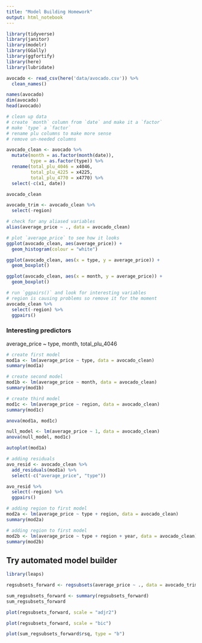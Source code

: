 ```yaml
---
title: "Model Building Homework"
output: html_notebook
---
```


```r
library(tidyverse)
library(janitor)
library(modelr)
library(GGally)
library(ggfortify)
library(here)
library(lubridate)
```

```r
avocado <- read_csv(here('data/avocado.csv')) %>% 
  clean_names()

names(avocado)
dim(avocado)
head(avocado)
```

```r
# clean up data
# create `month` column from `date` and make it a `factor`
# make `type` a `factor`
# rename plu columns to make more sense
# remove un-needed columns

avocado_clean <- avocado %>% 
  mutate(month = as.factor(month(date)),
         type = as.factor(type)) %>% 
  rename(total_plu_4046 = x4046,
         total_plu_4225 = x4225,
         total_plu_4770 = x4770) %>% 
  select(-c(x1, date))

avocado_clean

avocado_trim <- avocado_clean %>% 
  select(-region)
```
```r
# check for any aliased variables
alias(average_price ~ ., data = avocado_clean)
```

```r
# plot `average_price` to see how it looks
ggplot(avocado_clean, aes(average_price)) + 
  geom_histogram(colour = "white")

ggplot(avocado_clean, aes(x = type, y = average_price)) +
  geom_boxplot()

ggplot(avocado_clean, aes(x = month, y = average_price)) +
  geom_boxplot()

```

```r
# run `ggpairs()` and look for interesting variables
# region is causing problems so remove it for the moment
avocado_clean %>% 
  select(-region) %>% 
  ggpairs()
```
### Interesting predictors

average_price ~
type, 
month,
total_plu_4046

```r
# create first model
mod1a <- lm(average_price ~ type, data = avocado_clean)
summary(mod1a)
```

```r
# create second model
mod1b <- lm(average_price ~ month, data = avocado_clean)
summary(mod1b)
```

```r
# create third model
mod1c <- lm(average_price ~ region, data = avocado_clean)
summary(mod1c)
```

```r
anova(mod1a, mod1c)

null_model <- lm(average_price ~ 1, data = avocado_clean)
anova(null_model, mod1c)
```

```r
autoplot(mod1a)
```

```r
# adding residuals
avo_resid <- avocado_clean %>%
  add_residuals(mod1a) %>%
  select(-c("average_price", "type"))

avo_resid %>% 
  select(-region) %>% 
  ggpairs()
```

```r
# adding region to first model
mod2a <- lm(average_price ~ type + region, data = avocado_clean)
summary(mod2a)
```

```r
# adding region to first model
mod2b <- lm(average_price ~ type + region + year, data = avocado_clean)
summary(mod2b)
```

## Try automated model builder

```r
library(leaps)
```

```r
regsubsets_forward <- regsubsets(average_price ~ ., data = avocado_trim, nvmax = 10, method = "forward")
```

```r
sum_regsubsets_forward <- summary(regsubsets_forward)
sum_regsubsets_forward
```

```r
plot(regsubsets_forward, scale = "adjr2")
```
```r
plot(regsubsets_forward, scale = "bic")

```

```r
plot(sum_regsubsets_forward$rsq, type = "b")

```

```r

```

